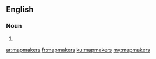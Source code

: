 ==English==

===Noun===
{{head|en|plural}}

# {{plural of|mapmaker|lang=en|nocat=1}}

[[ar:mapmakers]]
[[fr:mapmakers]]
[[ku:mapmakers]]
[[my:mapmakers]]